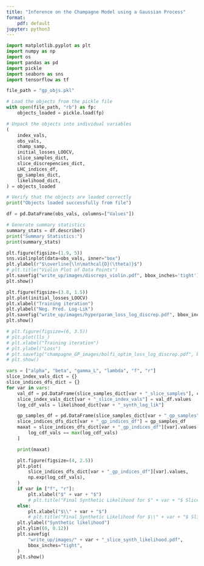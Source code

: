 ```yaml
---
title: "Inference on the Champagne Model using a Gaussian Process"
format:
    pdf: default
jupyter: python3
---
```


```python
import matplotlib.pyplot as plt
import numpy as np
import os
import pandas as pd
import pickle
import seaborn as sns
import tensorflow as tf

file_path = "gp_objs.pkl"

# Load the objects from the pickle file
with open(file_path, "rb") as fp:
    objects_loaded = pickle.load(fp)

# Unpack the objects into individual variables
(
    index_vals,
    obs_vals,
    champ_samp,
    initial_losses_LOOCV,
    slice_samples_dict,
    slice_discrepencies_dict,
    LHC_indices_df,
    gp_samples_dict,
    likelihood_dict,
) = objects_loaded

# Verify that the objects are loaded correctly
print("Objects loaded successfully from file")

df = pd.DataFrame(obs_vals, columns=["Values"])

# Generate summary statistics
summary_stats = df.describe()
print("Summary Statistics:")
print(summary_stats)
```

```python
plt.figure(figsize=(1.9, 5))
sns.violinplot(data=obs_vals, inner="box")
plt.ylabel(r"$\overline{\ln\mathcal{D}(\theta)}$")
# plt.title("Violin Plot of Data Points")
plt.savefig("write_up/images/discreps_violin.pdf", bbox_inches='tight')
plt.show()
```

```python
plt.figure(figsize=(3.8, 1.5))
plt.plot(initial_losses_LOOCV)
plt.xlabel("Training iteration")
plt.ylabel("Neg. Pred. Log-Lik")
plt.savefig("write_up/images/hyperparam_loss_log_discrep.pdf", bbox_inches='tight')
plt.show()
```

```python
# plt.figure(figsize=(6, 3.5))
# plt.plot(lls_)
# plt.xlabel("Training iteration")
# plt.ylabel("Loss")
# plt.savefig("champagne_GP_images/bolfi_optim_loss_log_discrep.pdf", bbox_inches="tight")
# plt.show()
```

```python
vars = ["alpha", "beta", "gamma_L", "lambda", "f", "r"]
slice_index_vals_dict = {}
slice_indices_dfs_dict = {}
for var in vars:
    val_df = pd.DataFrame(slice_samples_dict[var + "_slice_samples"], columns=vars)
    slice_index_vals_dict[var + "_slice_index_vals"] = val_df.values
    log_cdf_vals = likelihood_dict[var + "_synth_log_lik"]

    gp_samples_df = pd.DataFrame(slice_samples_dict[var + "_gp_samples"], columns=vars)
    slice_indices_dfs_dict[var + "_gp_indices_df"] = gp_samples_df
    maxat = slice_indices_dfs_dict[var + "_gp_indices_df"][var].values[
        log_cdf_vals == max(log_cdf_vals)
    ]

    print(maxat)

    plt.figure(figsize=(4, 2.5))
    plt.plot(
        slice_indices_dfs_dict[var + "_gp_indices_df"][var].values,
        np.exp(log_cdf_vals),
    )
    if var in ["f", "r"]:
        plt.xlabel("$" + var + "$")
        # plt.title("Final Synthetic Likelihood for $" + var + "$ Slice")
    else:
        plt.xlabel("$\\" + var + "$")
        # plt.title("Final Synthetic Likelihood for $\\" + var + "$ Slice")
    plt.ylabel("Synthetic likelihood")
    plt.ylim((0, 0.12))
    plt.savefig(
        "write_up/images/" + var + "_slice_synth_likelihood.pdf",
        bbox_inches="tight",
    )
    plt.show()
```
